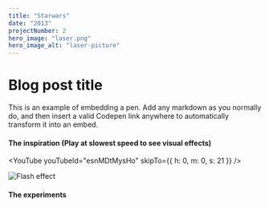 ```yaml
---
title: "Starwars"
date: "2013"
projectNumber: 2
hero_image: "laser.png"
hero_image_alt: "laser-picture"
---
```


# Blog post title

This is an example of embedding a pen.
Add any markdown as you normally do, and then insert a valid
Codepen link anywhere to automatically transform it into an embed.

#### The inspiration (Play at slowest speed to see visual effects)

<YouTube youTubeId="esnMDtMysHo" skipTo={{
  h: 0,
  m: 0,
  s: 21
}} />

![Flash effect](./flash.png)

#### The experiments

<CodePen codePenId="Qozvqq" />

<CodePen codePenId="drjmNq" />